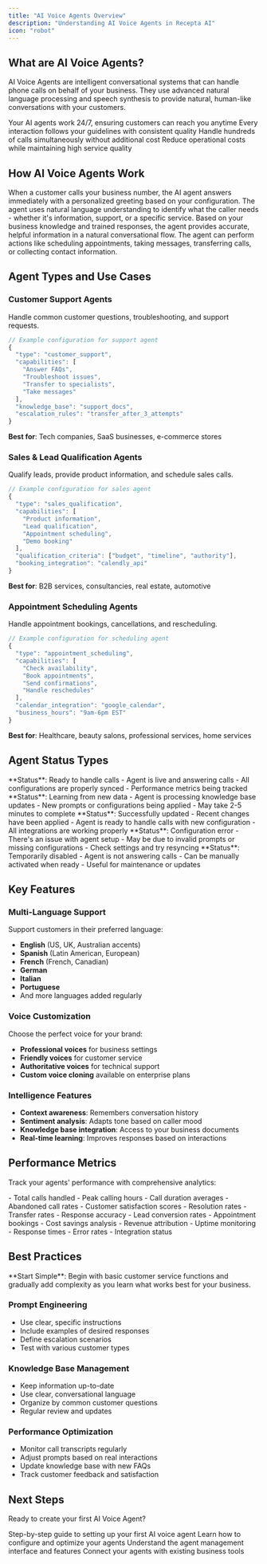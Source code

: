 ```yaml
---
title: "AI Voice Agents Overview"
description: "Understanding AI Voice Agents in Recepta AI"
icon: "robot"
---
```


## What are AI Voice Agents?

AI Voice Agents are intelligent conversational systems that can handle phone calls on behalf of your business. They use advanced natural language processing and speech synthesis to provide natural, human-like conversations with your customers.

<CardGroup cols={2}>
  <Card title="Always Available" icon="clock">
    Your AI agents work 24/7, ensuring customers can reach you anytime
  </Card>
  <Card title="Consistent Quality" icon="check-circle">
    Every interaction follows your guidelines with consistent quality
  </Card>
  <Card title="Scalable" icon="chart-line">
    Handle hundreds of calls simultaneously without additional cost
  </Card>
  <Card title="Cost-Effective" icon="dollar-sign">
    Reduce operational costs while maintaining high service quality
  </Card>
</CardGroup>

## How AI Voice Agents Work

<Steps>
  <Step title="Call Reception">
    When a customer calls your business number, the AI agent answers immediately with a personalized greeting based on your configuration.
  </Step>
  <Step title="Intent Recognition">
    The agent uses natural language understanding to identify what the caller needs - whether it's information, support, or a specific service.
  </Step>
  <Step title="Response Generation">
    Based on your business knowledge and trained responses, the agent provides accurate, helpful information in a natural conversational flow.
  </Step>
  <Step title="Action Execution">
    The agent can perform actions like scheduling appointments, taking messages, transferring calls, or collecting contact information.
  </Step>
</Steps>

## Agent Types and Use Cases

### Customer Support Agents
Handle common customer questions, troubleshooting, and support requests.

```javascript
// Example configuration for support agent
{
  "type": "customer_support",
  "capabilities": [
    "Answer FAQs",
    "Troubleshoot issues",
    "Transfer to specialists",
    "Take messages"
  ],
  "knowledge_base": "support_docs",
  "escalation_rules": "transfer_after_3_attempts"
}
```

**Best for**: Tech companies, SaaS businesses, e-commerce stores

### Sales & Lead Qualification Agents
Qualify leads, provide product information, and schedule sales calls.

```javascript
// Example configuration for sales agent
{
  "type": "sales_qualification",
  "capabilities": [
    "Product information",
    "Lead qualification",
    "Appointment scheduling",
    "Demo booking"
  ],
  "qualification_criteria": ["budget", "timeline", "authority"],
  "booking_integration": "calendly_api"
}
```

**Best for**: B2B services, consultancies, real estate, automotive

### Appointment Scheduling Agents
Handle appointment bookings, cancellations, and rescheduling.

```javascript
// Example configuration for scheduling agent
{
  "type": "appointment_scheduling",
  "capabilities": [
    "Check availability",
    "Book appointments",
    "Send confirmations",
    "Handle reschedules"
  ],
  "calendar_integration": "google_calendar",
  "business_hours": "9am-6pm EST"
}
```

**Best for**: Healthcare, beauty salons, professional services, home services

## Agent Status Types

<AccordionGroup>
  <Accordion title="Active" icon="check-circle">
    **Status**: Ready to handle calls
    - Agent is live and answering calls
    - All configurations are properly synced
    - Performance metrics being tracked
  </Accordion>
  
  <Accordion title="Training" icon="brain">
    **Status**: Learning from new data
    - Agent is processing knowledge base updates
    - New prompts or configurations being applied
    - May take 2-5 minutes to complete
  </Accordion>
  
  <Accordion title="Synced" icon="refresh">
    **Status**: Successfully updated
    - Recent changes have been applied
    - Agent is ready to handle calls with new configuration
    - All integrations are working properly
  </Accordion>
  
  <Accordion title="Failed" icon="x-circle">
    **Status**: Configuration error
    - There's an issue with agent setup
    - May be due to invalid prompts or missing configurations
    - Check settings and try resyncing
  </Accordion>
  
  <Accordion title="Inactive" icon="pause-circle">
    **Status**: Temporarily disabled
    - Agent is not answering calls
    - Can be manually activated when ready
    - Useful for maintenance or updates
  </Accordion>
</AccordionGroup>

## Key Features

### Multi-Language Support
Support customers in their preferred language:
- **English** (US, UK, Australian accents)
- **Spanish** (Latin American, European)
- **French** (French, Canadian)
- **German**
- **Italian**
- **Portuguese**
- And more languages added regularly

### Voice Customization
Choose the perfect voice for your brand:
- **Professional voices** for business settings
- **Friendly voices** for customer service
- **Authoritative voices** for technical support
- **Custom voice cloning** available on enterprise plans

### Intelligence Features
- **Context awareness**: Remembers conversation history
- **Sentiment analysis**: Adapts tone based on caller mood
- **Knowledge base integration**: Access to your business documents
- **Real-time learning**: Improves responses based on interactions

## Performance Metrics

Track your agents' performance with comprehensive analytics:

<CardGroup cols={2}>
  <Card title="Call Volume" icon="phone">
    - Total calls handled
    - Peak calling hours
    - Call duration averages
    - Abandoned call rates
  </Card>
  <Card title="Quality Metrics" icon="star">
    - Customer satisfaction scores
    - Resolution rates
    - Transfer rates
    - Response accuracy
  </Card>
  <Card title="Business Impact" icon="trending-up">
    - Lead conversion rates
    - Appointment bookings
    - Cost savings analysis
    - Revenue attribution
  </Card>
  <Card title="Technical Health" icon="activity">
    - Uptime monitoring
    - Response times
    - Error rates
    - Integration status
  </Card>
</CardGroup>

## Best Practices

<Tip>
  **Start Simple**: Begin with basic customer service functions and gradually add complexity as you learn what works best for your business.
</Tip>

### Prompt Engineering
- Use clear, specific instructions
- Include examples of desired responses
- Define escalation scenarios
- Test with various customer types

### Knowledge Base Management
- Keep information up-to-date
- Use clear, conversational language
- Organize by common customer questions
- Regular review and updates

### Performance Optimization
- Monitor call transcripts regularly
- Adjust prompts based on real interactions
- Update knowledge base with new FAQs
- Track customer feedback and satisfaction

## Next Steps

Ready to create your first AI Voice Agent?

<CardGroup cols={2}>
  <Card
    title="Create Your First Agent"
    icon="plus-circle"
    href="/agents/creation"
  >
    Step-by-step guide to setting up your first AI voice agent
  </Card>
  <Card
    title="Configuration Guide"
    icon="settings"
    href="/agents/configuration"
  >
    Learn how to configure and optimize your agents
  </Card>
  <Card
    title="Management Dashboard"
    icon="chart-bar"
    href="/agents/management"
  >
    Understand the agent management interface and features
  </Card>
  <Card
    title="Integration Options"
    icon="plug"
    href="/advanced/integrations"
  >
    Connect your agents with existing business tools
  </Card>
</CardGroup>